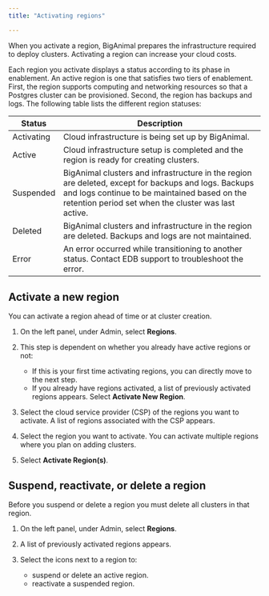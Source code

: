 ```yaml
---
title: "Activating regions"

---
```


When you activate a region, BigAnimal prepares the infrastructure required to deploy clusters. Activating a region can increase your cloud costs. 

Each region you activate displays a status according to its phase in enablement. An active region is one that satisfies two tiers of enablement. First, the region supports computing and networking resources so that a Postgres cluster can be provisioned. Second, the region has backups and logs. The following table lists the different region statuses:

| Status | Description                                                                                                                                            |
|--------------|--------------------------------------------------------------------------------------------------------------------------------------------------------|
| Activating       | Cloud infrastructure is being set up by BigAnimal.                                                                         | 
| Active       | Cloud infrastructure setup is completed and the region is ready for creating clusters.                                                                    |
| Suspended    | BigAnimal clusters and infrastructure in the region are deleted, except for backups and logs. Backups and logs continue to be maintained based on the retention period set when the cluster was last active.  |
| Deleted      | BigAnimal clusters and infrastructure in the region are deleted. Backups and logs are not maintained.                                               |
| Error        | An error occurred while transitioning to another status. Contact EDB support to troubleshoot the error.  | 


## Activate a new region

You can activate a region ahead of time or at cluster creation.

1. On the left panel, under Admin, select **Regions**.

1. This step is dependent on whether you already have active regions or not:
   - If this is your first time activating regions, you can directly move to the next step.
   - If you already have regions activated, a list of previously activated regions appears. Select **Activate New Region**.
     
1. Select the cloud service provider (CSP) of the regions you want to activate. A list of regions associated with the CSP appears.

1. Select the region you want to activate. You can activate multiple regions where you plan on adding clusters. 

1. Select **Activate Region(s)**.

## Suspend, reactivate, or delete a region

Before you suspend or delete a region you must delete all clusters in that region.

1. On the left panel, under Admin, select **Regions**.

1. A list of previously activated regions appears. 
     
1. Select the icons next to a region to: 
   - suspend or delete an active region. 
   - reactivate a suspended region.

